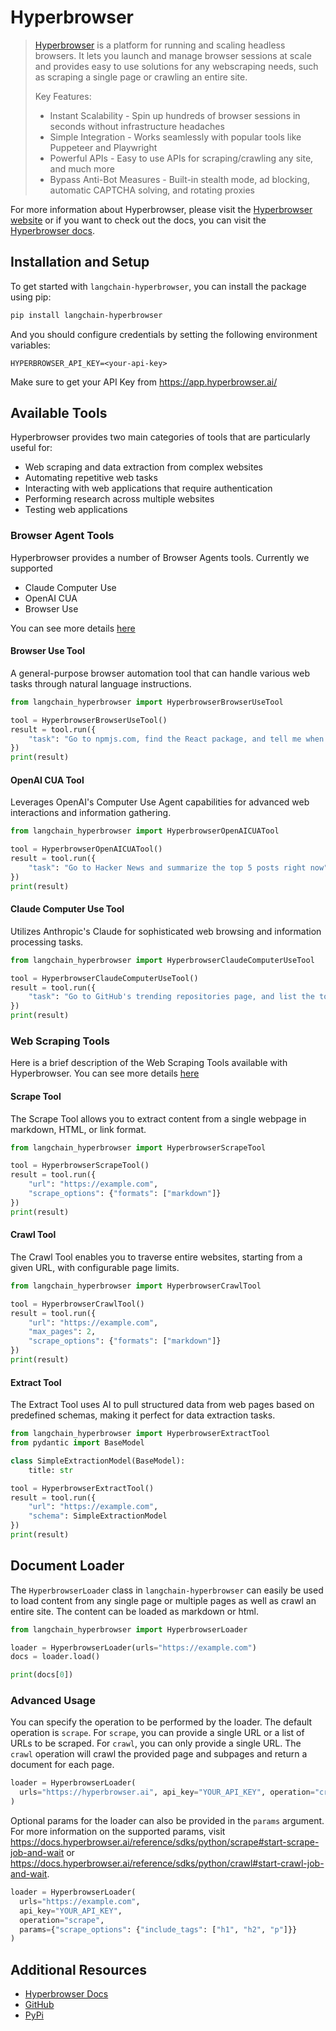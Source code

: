 # Hyperbrowser

> [Hyperbrowser](https://hyperbrowser.ai) is a platform for running and scaling headless browsers. It lets you launch and manage browser sessions at scale and provides easy to use solutions for any webscraping needs, such as scraping a single page or crawling an entire site.
>
> Key Features:
>
> - Instant Scalability - Spin up hundreds of browser sessions in seconds without infrastructure headaches
> - Simple Integration - Works seamlessly with popular tools like Puppeteer and Playwright
> - Powerful APIs - Easy to use APIs for scraping/crawling any site, and much more
> - Bypass Anti-Bot Measures - Built-in stealth mode, ad blocking, automatic CAPTCHA solving, and rotating proxies

For more information about Hyperbrowser, please visit the [Hyperbrowser website](https://hyperbrowser.ai) or if you want to check out the docs, you can visit the [Hyperbrowser docs](https://docs.hyperbrowser.ai).

## Installation and Setup

To get started with `langchain-hyperbrowser`, you can install the package using pip:

```bash
pip install langchain-hyperbrowser
```

And you should configure credentials by setting the following environment variables:

`HYPERBROWSER_API_KEY=<your-api-key>`

Make sure to get your API Key from https://app.hyperbrowser.ai/

## Available Tools

Hyperbrowser provides two main categories of tools that are particularly useful for:
- Web scraping and data extraction from complex websites
- Automating repetitive web tasks
- Interacting with web applications that require authentication
- Performing research across multiple websites
- Testing web applications

### Browser Agent Tools

Hyperbrowser provides a number of Browser Agents tools. Currently we supported
 - Claude Computer Use
 - OpenAI CUA
 - Browser Use

You can see more details [here](docs/integrations/tools/hyperbrowser_browser_agent_tools) 

#### Browser Use Tool
A general-purpose browser automation tool that can handle various web tasks through natural language instructions.

```python
from langchain_hyperbrowser import HyperbrowserBrowserUseTool

tool = HyperbrowserBrowserUseTool()
result = tool.run({
    "task": "Go to npmjs.com, find the React package, and tell me when it was last updated"
})
print(result)
```

#### OpenAI CUA Tool
Leverages OpenAI's Computer Use Agent capabilities for advanced web interactions and information gathering.

```python
from langchain_hyperbrowser import HyperbrowserOpenAICUATool

tool = HyperbrowserOpenAICUATool()
result = tool.run({
    "task": "Go to Hacker News and summarize the top 5 posts right now"
})
print(result)
```

#### Claude Computer Use Tool
Utilizes Anthropic's Claude for sophisticated web browsing and information processing tasks.

```python
from langchain_hyperbrowser import HyperbrowserClaudeComputerUseTool

tool = HyperbrowserClaudeComputerUseTool()
result = tool.run({
    "task": "Go to GitHub's trending repositories page, and list the top 3 posts there right now"
})
print(result)
```

### Web Scraping Tools

Here is a brief description of the Web Scraping Tools available with Hyperbrowser. You can see more details [here](docs/integrations/tools/hyperbrowser_web_scraping_tools)

#### Scrape Tool
The Scrape Tool allows you to extract content from a single webpage in markdown, HTML, or link format.

```python
from langchain_hyperbrowser import HyperbrowserScrapeTool

tool = HyperbrowserScrapeTool()
result = tool.run({
    "url": "https://example.com",
    "scrape_options": {"formats": ["markdown"]}
})
print(result)
```

#### Crawl Tool
The Crawl Tool enables you to traverse entire websites, starting from a given URL, with configurable page limits.

```python
from langchain_hyperbrowser import HyperbrowserCrawlTool

tool = HyperbrowserCrawlTool()
result = tool.run({
    "url": "https://example.com",
    "max_pages": 2,
    "scrape_options": {"formats": ["markdown"]}
})
print(result)
```

#### Extract Tool
The Extract Tool uses AI to pull structured data from web pages based on predefined schemas, making it perfect for data extraction tasks.

```python
from langchain_hyperbrowser import HyperbrowserExtractTool
from pydantic import BaseModel

class SimpleExtractionModel(BaseModel):
    title: str

tool = HyperbrowserExtractTool()
result = tool.run({
    "url": "https://example.com",
    "schema": SimpleExtractionModel
})
print(result)
```

## Document Loader

The `HyperbrowserLoader` class in `langchain-hyperbrowser` can easily be used to load content from any single page or multiple pages as well as crawl an entire site.
The content can be loaded as markdown or html.

```python
from langchain_hyperbrowser import HyperbrowserLoader

loader = HyperbrowserLoader(urls="https://example.com")
docs = loader.load()

print(docs[0])
```

### Advanced Usage

You can specify the operation to be performed by the loader. The default operation is `scrape`. For `scrape`, you can provide a single URL or a list of URLs to be scraped. For `crawl`, you can only provide a single URL. The `crawl` operation will crawl the provided page and subpages and return a document for each page.

```python
loader = HyperbrowserLoader(
  urls="https://hyperbrowser.ai", api_key="YOUR_API_KEY", operation="crawl"
)
```

Optional params for the loader can also be provided in the `params` argument. For more information on the supported params, visit https://docs.hyperbrowser.ai/reference/sdks/python/scrape#start-scrape-job-and-wait or https://docs.hyperbrowser.ai/reference/sdks/python/crawl#start-crawl-job-and-wait.

```python
loader = HyperbrowserLoader(
  urls="https://example.com",
  api_key="YOUR_API_KEY",
  operation="scrape",
  params={"scrape_options": {"include_tags": ["h1", "h2", "p"]}}
)
```

## Additional Resources

- [Hyperbrowser Docs](https://docs.hyperbrowser.ai/)
- [GitHub](https://github.com/hyperbrowserai/langchain-hyperbrowser/)
- [PyPi](https://pypi.org/project/langchain-hyperbrowser/)
